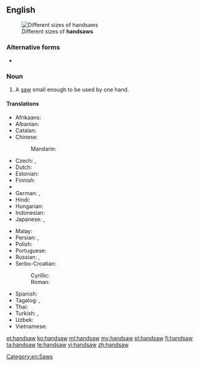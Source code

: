 ==English==
{{wikipedia|Hand saw}}
[[File:Pily platnice.jpg|thumb|Different sizes of '''handsaws''']]

===Alternative forms===
* {{l/en|hand saw}}

===Noun===
{{en-noun}}

# A [[saw]] small enough to be used by one hand.

====Translations====
{{trans-top|saw small enough to be used by one hand}}
* Afrikaans: {{t-|af|handsaag}}
* Albanian: {{t-|sq|sharrë dore}}
* Catalan: {{t-|ca|xerrac|m}}
* Chinese:
*: Mandarin: {{t|cmn|手锯|sc=Hani|tr=shǒu jù}}
* Czech: {{t-|cs|viděl|f}}, {{t-|cs|ruční pila|f}}
* Dutch: {{t-|nl|handzaag|f}}
* Estonian: {{t-|et|käsisaag}}
* Finnish: {{t-|fi|käsisaha}}
* {{trreq|ka}}
* German: {{t|de|Fuchsschwanz|m}}, {{t|de|Handsäge|f}}
* Hindi: {{t-|hi|देखा|tr=dēkhā|sc=Deva}}
* Hungarian: {{t+|hu|fűrész}}
* Indonesian: {{t+|id|gergaji}}
* Japanese: {{t|ja|手びきのこ|tr=手びきのこ, tebikinoko|sc=Jpan}}, {{t|ja|手のこぎり|tr=てのこぎり, te nokogiri|sc=Jpan}}
{{trans-mid}}
* Malay: {{t-|ms|gergaji}}
* Persian: {{t+|fa|دستره|tr=dastare}}, {{t-|fa|دست اره|tr=dast-arre}}
* Polish: {{t+|pl|piła|f}}
* Portuguese: {{t-|pt|serrote|m}}
* Russian: {{t+|ru|ножовка|f|tr=nožóvka}}, {{t|ru|ручная пила|f|tr=ručnája pilá|sc=Cyrl}}
* Serbo-Croatian:
*: Cyrillic: {{t-|sh|тестера|f}}
*: Roman: {{t-|sh|testera|f}}
* Spanish: {{t+|es|serrucho|m}}
* Tagalog: {{t-|tl|nakakita}}, {{t-|tl|nakita}}
* Thai: {{t-|th|ปื้น|tr=bpeuun}}
* Turkish: {{t+|tr|testere}}, {{t+|tr|destere}}
* Uzbek: {{t-|uz|qo'llarra}}
* Vietnamese: {{t-|vi|cưa tay}}
{{trans-bottom}}

[[Category:en:Saws]]

[[et:handsaw]]
[[ko:handsaw]]
[[ml:handsaw]]
[[my:handsaw]]
[[pl:handsaw]]
[[fi:handsaw]]
[[ta:handsaw]]
[[te:handsaw]]
[[vi:handsaw]]
[[zh:handsaw]]